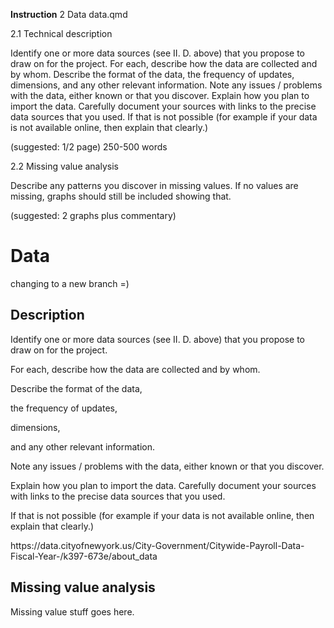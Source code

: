 ::: callout-note
**Instruction**
2 Data data.qmd

  2.1 Technical description

Identify one or more data sources (see II. D. above) that you propose to draw on for the project. For each, describe how the data are collected and by whom. Describe the format of the data, the frequency of updates, dimensions, and any other relevant information. Note any issues / problems with the data, either known or that you discover. Explain how you plan to import the data. Carefully document your sources with links to the precise data sources that you used. If that is not possible (for example if your data is not available online, then explain that clearly.)

(suggested: 1/2 page) 250-500 words

 

 2.2 Missing value analysis

Describe any patterns you discover in missing values. If no values are missing, graphs should still be included showing that.

(suggested: 2 graphs plus commentary)
:::



# Data

changing to a new branch =)


## Description

Identify one or more data sources (see II. D. above) that you propose to draw on for the project. 


For each, describe how the data are collected and by whom. 

Describe the format of the data, 

the frequency of updates, 

dimensions, 

and any other relevant information. 


Note any issues / problems with the data, 
either known or that you discover. 

Explain how you plan to import the data. 
Carefully document your sources with links to the precise data sources that you used. 

If that is not possible (for example if your data is not available online, then explain that clearly.)


https://data.cityofnewyork.us/City-Government/Citywide-Payroll-Data-Fiscal-Year-/k397-673e/about_data




## Missing value analysis

Missing value stuff goes here.